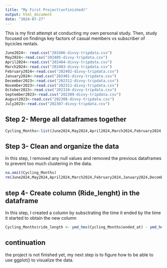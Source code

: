 ---
title: "My First Project(unfinished)"
output: html_document
date: "2024-07-27"
---
This is my first attempt at conducting my own personal study. Then, study focused on findings key factors of casual members vs subscriber of bycicles rentals.
```{r setup, converting cvs to a data frame}
June2024<- read.csv("202406-divvy-tripdata.csv")
May2024<-read.csv("202405-divvy-tripdata.csv")
April2024<-read.csv("202404-divvy-tripdata.csv")
March2024<-read.csv("202403-divvy-tripdata.csv")
February2024<-read.csv("202402-divvy-tripdata.csv")
January2024<-read.csv("202401-divvy-tripdata.csv")
December2023<-read.csv("202312-divvy-tripdata.csv")
November2023<-read.csv("202311-divvy-tripdata.csv")
October2023<-read.csv("202310-divvy-tripdata.csv")
September2023<-read.csv("202309-divvy-tripdata.csv")
August2023<-read.csv("202308-divvy-tripdata.csv")
July2023<-read.csv("202307-divvy-tripdata.csv")
```

## Step 2- Merge all dataframes together
```{r Cycling_Months}
Cycling_Months<-list(June2024,May2024,April2024,March2024,February2024,January2024,December2023,November2023,October2023,September2023,August2023,July2023)
```

## Step 3- Clean and organize the data
In this step, I removed any null values and removed the previous dataframes to prevent too much clustering in the data.
```{r clean & organize}
na.omit(Cycling_Months)
rm(June2024,May2024,April2024,March2024,February2024,January2024,December2023,November2023,October2023,September2023,August2023,July2023)
```
## step 4- Create column (Ride_lenght) in the dataframe
In this step, I created a column by subsctrating the time it ended by the time it started to obtain the new column
```{R Create a Column}
Cycling_Months$ride_length <- ymd_hms(Cycling_Months$ended_at) - ymd_hms(Cycling_Months$started_at)
```
## continuation
the project is not finished yet, my next step is to figure how to be able to use ggplot() to visualize the data.
